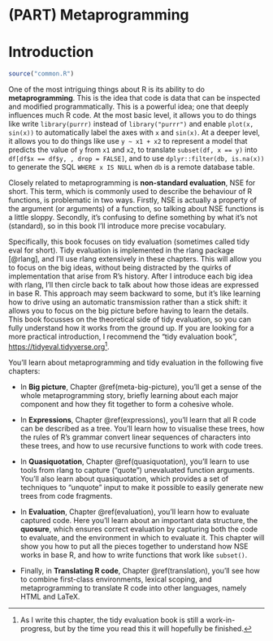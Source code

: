 # (PART) Metaprogramming {-}

# Introduction {#metaprogramming .unnumbered}

```r
source("common.R")
```
\index{metaprogramming}
\index{non-standard evaluation}

One of the most intriguing things about R is its ability to do __metaprogramming__. This is the idea that code is data that can be inspected and modified programmatically. This is a powerful idea; one that deeply influences much R code. At the most basic level, it allows you to do things like write `library(purrr)` instead of `library("purrr")` and enable `plot(x, sin(x))` to automatically label the axes with `x` and `sin(x)`. At a deeper level, it allows you to do things like use `y ~ x1 + x2` to represent a model that predicts the value of `y` from `x1` and `x2`, to translate `subset(df, x == y)` into `df[df$x == df$y, , drop = FALSE]`, and to use `dplyr::filter(db, is.na(x))` to generate the SQL `WHERE x IS NULL` when `db` is a remote database table.

Closely related to metaprogramming is __non-standard evaluation__, NSE for short. This term, which is commonly used to describe the behaviour of R functions, is problematic in two ways. Firstly, NSE is actually a property of the argument (or arguments) of a function, so talking about NSE functions is a little sloppy. Secondly, it's confusing to define something by what it's not (standard), so in this book I'll introduce more precise vocabulary.

Specifically, this book focuses on tidy evaluation (sometimes called tidy eval for short). Tidy evaluation is implemented in the rlang package [@rlang], and I'll use rlang extensively in these chapters. This will allow you to focus on the big ideas, without being distracted by the quirks of implementation that arise from R's history. After I introduce each big idea with rlang, I'll then circle back to talk about how those ideas are expressed in base R. This approach may seem backward to some, but it's like learning how to drive using an automatic transmission rather than a stick shift: it allows you to focus on the big picture before having to learn the details. This book focusses on the theoretical side of tidy evaluation, so you can fully understand how it works from the ground up. If you are looking for a more practical introduction, I recommend the "tidy evaluation book", <https://tidyeval.tidyverse.org>[^tidyeval-wip].

[^tidyeval-wip]: As I write this chapter, the tidy evaluation book is still a work-in-progress, but by the time you read this it will hopefully be finished.

You'll learn about metaprogramming and tidy evaluation in the following five chapters:

* In __Big picture__, Chapter \@ref(meta-big-picture), you'll get a sense of 
  the whole metaprogramming story, briefly learning about each major component 
  and how they fit together to form a cohesive whole.

* In __Expressions__, Chapter \@ref(expressions), you'll learn that all R code
  can be described as a tree. You'll learn how to visualise these trees, how 
  the rules of R's grammar convert linear sequences of characters into these 
  trees, and how to use recursive functions to work with code trees.

* In __Quasiquotation__, Chapter \@ref(quasiquotation), you'll learn to use
  tools from rlang to capture ("quote") unevaluated function arguments. You'll
  also learn about quasiquotation, which provides a set of techniques to
  "unquote" input to make it possible to easily generate new trees from
  code fragments.

* In __Evaluation__, Chapter \@ref(evaluation), you'll learn how to evaluate 
  captured code. Here you'll learn about an important data structure, the 
  __quosure__, which ensures correct evaluation by capturing both the code
  to evaluate, and the environment in which to evaluate it. This chapter will
  show you how to put all the pieces together to understand how NSE works in 
  base R, and how to write functions that work like `subset()`.

* Finally, in __Translating R code__, Chapter \@ref(translation), you'll see
  how to combine first-class environments, lexical scoping, and metaprogramming
  to translate R code into other languages, namely HTML and LaTeX.
